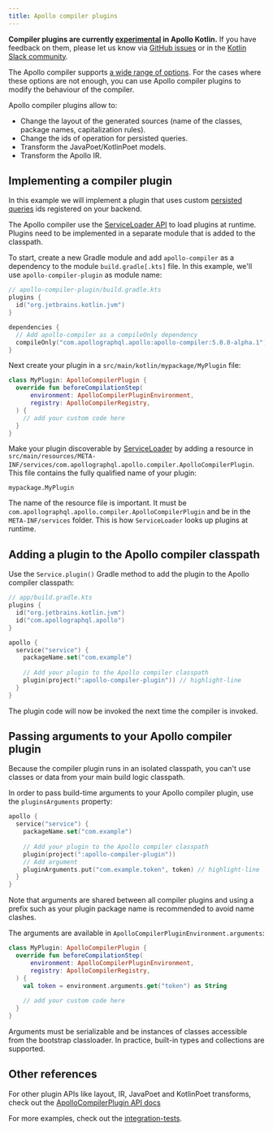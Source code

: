 ```yaml
---
title: Apollo compiler plugins
---
```


<ExperimentalFeature>

**Compiler plugins are currently [experimental](https://www.apollographql.com/docs/resources/product-launch-stages/#experimental-features) in Apollo Kotlin.** If you have feedback on them, please let us know via [GitHub issues](https://github.com/apollographql/apollo-kotlin/issues/new?assignees=&labels=Type%3A+Bug&template=bug_report.md) or in the [Kotlin Slack community](https://slack.kotl.in/).

</ExperimentalFeature>

The Apollo compiler supports [a wide range of options](../advanced/plugin-configuration). For the cases where these options are not enough, you can use Apollo compiler plugins to modify the behaviour of the compiler. 

Apollo compiler plugins allow to:

* Change the layout of the generated sources (name of the classes, package names, capitalization rules).
* Change the ids of operation for persisted queries.
* Transform the JavaPoet/KotlinPoet models.
* Transform the Apollo IR.

## Implementing a compiler plugin

In this example we will implement a plugin that uses custom [persisted queries](../advanced/persisted-queries) ids registered on your backend. 

The Apollo compiler use the [ServiceLoader API](https://docs.oracle.com/javase/8/docs/api/java/util/ServiceLoader.html) to load plugins at runtime. Plugins need to be implemented in a separate module that is added to the classpath.

To start, create a new Gradle module and add `apollo-compiler` as a dependency to the module `build.gradle[.kts]` file. In this example, we'll use `apollo-compiler-plugin` as module name:

```kotlin
// apollo-compiler-plugin/build.gradle.kts
plugins {
  id("org.jetbrains.kotlin.jvm")
}

dependencies {
  // Add apollo-compiler as a compileOnly dependency
  compileOnly("com.apollographql.apollo:apollo-compiler:5.0.0-alpha.1")  
}
```

Next create your plugin in a `src/main/kotlin/mypackage/MyPlugin` file:

```kotlin
class MyPlugin: ApolloCompilerPlugin {
  override fun beforeCompilationStep(
      environment: ApolloCompilerPluginEnvironment,
      registry: ApolloCompilerRegistry,
  ) {
    // add your custom code here
  }
}
```


Make your plugin discoverable by [ServiceLoader](https://docs.oracle.com/javase/8/docs/api/java/util/ServiceLoader.html) by adding a resource in `src/main/resources/META-INF/services/com.apollographql.apollo.compiler.ApolloCompilerPlugin`. This file contains the fully qualified name of your plugin: 

```
mypackage.MyPlugin
```

<Note>

The name of the resource file is important. It must be `com.apollographql.apollo.compiler.ApolloCompilerPlugin` and be in the `META-INF/services` folder. This is how `ServiceLoader` looks up plugins at runtime.
</Note>


## Adding a plugin to the Apollo compiler classpath

Use the `Service.plugin()` Gradle method to add the plugin to the Apollo compiler classpath:

```kotlin
// app/build.gradle.kts
plugins {
  id("org.jetbrains.kotlin.jvm")
  id("com.apollographql.apollo")
}

apollo {
  service("service") {
    packageName.set("com.example")
    
    // Add your plugin to the Apollo compiler classpath
    plugin(project(":apollo-compiler-plugin")) // highlight-line
  }
}
```

The plugin code will now be invoked the next time the compiler is invoked.

## Passing arguments to your Apollo compiler plugin

Because the compiler plugin runs in an isolated classpath, you can't use classes or data from your main build logic classpath. 

In order to pass build-time arguments to your Apollo compiler plugin, use the `pluginsArguments` property:

```kotlin
apollo {
  service("service") {
    packageName.set("com.example")
    
    // Add your plugin to the Apollo compiler classpath
    plugin(project(":apollo-compiler-plugin"))
    // Add argument
    pluginArguments.put("com.example.token", token) // highlight-line
  }
}
```

Note that arguments are shared between all compiler plugins and using a prefix such as your plugin package name is recommended to avoid name clashes.

The arguments are available in `ApolloCompilerPluginEnvironment.arguments`:

```kotlin
class MyPlugin: ApolloCompilerPlugin {
  override fun beforeCompilationStep(
      environment: ApolloCompilerPluginEnvironment,
      registry: ApolloCompilerRegistry,
  ) {
    val token = environment.arguments.get("token") as String
    
    // add your custom code here
  }
}
```

Arguments must be serializable and be instances of classes accessible from the bootstrap classloader. In practice, built-in types and collections are supported.

## Other references

For other plugin APIs like layout, IR, JavaPoet and KotlinPoet transforms, check out the [ApolloCompilerPlugin API docs](https://www.apollographql.com/docs/kotlin/kdoc/apollo-compiler/com.apollographql.apollo.compiler/-apollo-compiler-plugin/index.html)

For more examples, check out the [integration-tests](https://github.com/apollographql/apollo-kotlin/tree/main/tests/compiler-plugins).
